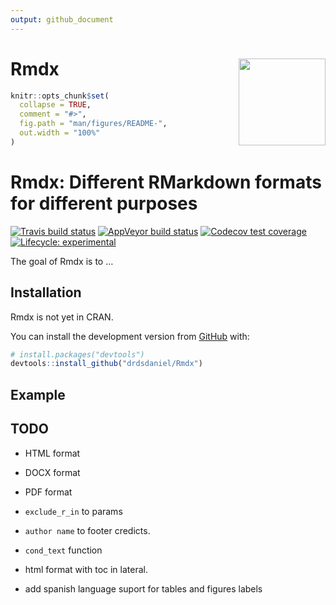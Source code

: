 ```yaml
---
output: github_document
---
```


<!-- README.md is generated from README.Rmd. Please edit that file -->

# Rmdx <img src='man/figures/logo.png' align="right" height="139" />

```r
knitr::opts_chunk$set(
  collapse = TRUE,
  comment = "#>",
  fig.path = "man/figures/README-",
  out.width = "100%"
)
```

# Rmdx: Different RMarkdown formats for different purposes

<!-- badges: start -->
[![Travis build status](https://travis-ci.com/drdsdaniel/Rmdx.svg?branch=master)](https://travis-ci.com/drdsdaniel/Rmdx)
[![AppVeyor build status](https://ci.appveyor.com/api/projects/status/github/drdsdaniel/Rmdx?branch=master&svg=true)](https://ci.appveyor.com/project/drdsdaniel/Rmdx)
[![Codecov test coverage](https://codecov.io/gh/drdsdaniel/Rmdx/branch/master/graph/badge.svg)](https://codecov.io/gh/drdsdaniel/Rmdx?branch=master)
[![Lifecycle: experimental](https://img.shields.io/badge/lifecycle-experimental-orange.svg)](https://www.tidyverse.org/lifecycle/#experimental)
<!-- badges: end -->

The goal of Rmdx is to ...

## Installation

Rmdx is not yet in CRAN.

<!-- You can install the released version of Rmdx from [CRAN](https://CRAN.R-project.org) with: -->

<!-- ``` r -->
<!-- install.packages("Rmdx") -->
<!-- ``` -->

You can install the development version from [GitHub](https://github.com/) with:

``` r
# install.packages("devtools")
devtools::install_github("drdsdaniel/Rmdx")
```
## Example

\TODO

## TODO

- HTML format

- DOCX format

- PDF format

- `exclude_r_in` to params
<!-- Necesito hacer que las funciones puedan acceder a los parámetros. -->
<!-- https://community.rstudio.com/t/how-to-solve-no-visible-binding-for-global-variable-note/28887 -->

- `author name` to footer credicts.

<!-- Se puede hacer que el html del footer se genere dinámicamente en cada corrida y se guarde en un archivo temporal. De esa forma el nombre para los créditos se pasa como un argumento a la función generadora de los formatos html. -->

- `cond_text` function
  
- html format with toc in lateral.
  
- add spanish language suport for tables and figures labels



<!-- Es importante observar que todo el código del proyecto debe ser compatible con los formatos que quieras utilizar. -->
  

